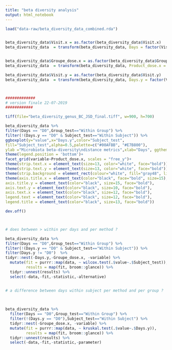 ```yaml
---
title: "beta diversity analysis"
output: html_notebook
---
```




```r
load("data-raw/beta_diversity_data_combined.rda")



```



```r


beta_diversity_data$Visit.x = as.factor(beta_diversity_data$Visit.x)
beta_diversity_data  = transform(beta_diversity_data, Days = factor(Visit.x, labels=c("D0","D14","D28","D56"), ordered =TRUE))


beta_diversity_data$Groupe_dose.x = as.factor(beta_diversity_data$Groupe_dose.x)
beta_diversity_data  = transform(beta_diversity_data, Product_dose.x = factor(Groupe_dose.x, labels=c("FMP.1","FMP.3","CP.1","CP.3"), ordered =TRUE))

beta_diversity_data$Visit.y = as.factor(beta_diversity_data$Visit.y)
beta_diversity_data  = transform(beta_diversity_data, Days.y = factor(Visit.y, labels=c("D0","D14","D28","D56"), ordered =TRUE))




```



```r


#############
# version finale 22-07-2019
############

tiff(file="beta_diversity_genus_BC_JSD_final.tiff", w=900, h=700)

beta_diversity_data %>%
filter(Days == "D0",Group_test=="Within Group") %>%
filter(!(Days.y == "D0" & Subject_test=="Within Subject")) %>%
ggboxplot(y="value",x="Days.y",color="Subject_test",
fill="Subject_test",alpha=0.5,palette=c("#00AFBB", "#E7B800"),
ylab ="Microbiota beta-diversity\ndistance metrics",xlab="Days", ggtheme = theme_pubr()) +
theme(legend.position = 'bottom')+
facet_grid(variable~Product_dose.x, scales = "free_y")+
theme(strip.text.x = element_text(size=13, color="white", face="bold")) +
theme(strip.text.y = element_text(size=13, color="white", face="bold"))+
theme(strip.background = element_rect(colour="white", fill="gray48", linetype="solid"))+
theme(axis.title.x = element_text(color="black", face="bold", size=15),
axis.title.y = element_text(color="black", size=15, face="bold"),
axis.text.y = element_text(color="black", size=10, face="bold"),
axis.text.x = element_text(color="black", size=12, face="bold"),
legend.text = element_text(color="black", size=12, face="bold"),
legend.title = element_text(color="black", size=13, face="bold")) 

dev.off()




```




```r

# does between > within per days and per method ?

beta_diversity_data %>%
filter(Days == "D0",Group_test=="Within Group") %>%
filter(!(Days.y == "D0" & Subject_test=="Within Subject")) %>%
filter(Days.y != "D0")  %>%
tidyr::nest(-Days.y,-Groupe_dose.x, -variable) %>%
  mutate(fit = purrr::map(data, ~ wilcox.test(.$value~.$Subject_test)),
         results = map(fit, broom::glance)) %>% 
  tidyr::unnest(results) %>%
  select(-data,-fit,-statistic,-alternative)



```






```r

# a difference between days within subject per method and per group ?

  
  
beta_diversity_data %>%
  filter(Days == "D0",Group_test=="Within Group") %>%
  filter(!(Days.y == "D0"),Subject_test=="Within Subject") %>% 
  tidyr::nest(-Groupe_dose.x, -variable) %>%
  mutate(fit = purrr::map(data, ~ kruskal.test(.$value~.$Days.y)),
         results = map(fit, broom::glance)) %>% 
  tidyr::unnest(results) %>%
  select(-data,-fit,-statistic,-parameter) 
  


```



